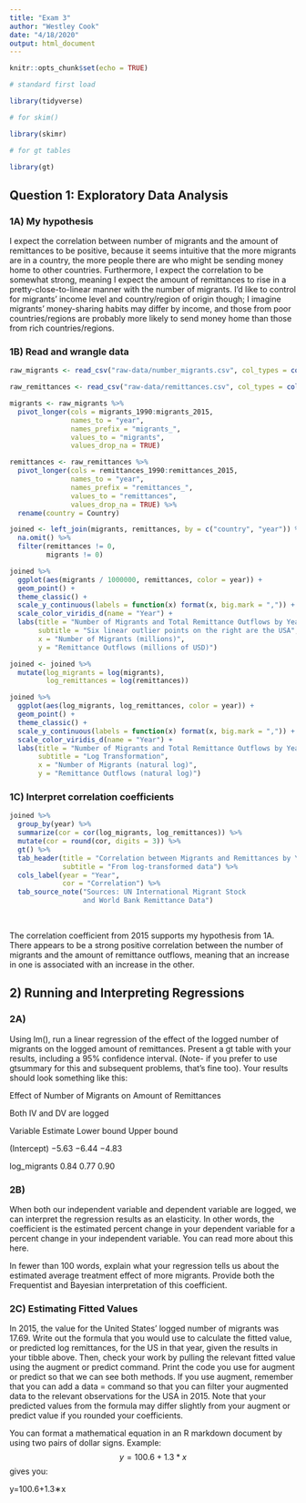 ```yaml
---
title: "Exam 3"
author: "Westley Cook"
date: "4/18/2020"
output: html_document
---
```


```r
knitr::opts_chunk$set(echo = TRUE)

# standard first load

library(tidyverse)

# for skim()

library(skimr)

# for gt tables

library(gt)

```

## Question 1: Exploratory Data Analysis

### 1A) My hypothesis

I expect the correlation between number of migrants and the amount of remittances to be positive, because it seems intuitive that the more migrants are in a country, the more people there are who might be sending money home to other countries. Furthermore, I expect the correlation to be somewhat strong, meaning I expect the amount of remittances to rise in a pretty-close-to-linear manner with the number of migrants. I’d like to control for migrants’ income level and country/region of origin though; I imagine migrants’ money-sharing habits may differ by income, and those from poor countries/regions are probably more likely to send money home than those from rich countries/regions.

### 1B) Read and wrangle data

```r

raw_migrants <- read_csv("raw-data/number_migrants.csv", col_types = cols())

raw_remittances <- read_csv("raw-data/remittances.csv", col_types = cols())

migrants <- raw_migrants %>% 
  pivot_longer(cols = migrants_1990:migrants_2015,
               names_to = "year",
               names_prefix = "migrants_",
               values_to = "migrants",
               values_drop_na = TRUE)

remittances <- raw_remittances %>% 
  pivot_longer(cols = remittances_1990:remittances_2015,
               names_to = "year",
               names_prefix = "remittances_",
               values_to = "remittances",
               values_drop_na = TRUE) %>% 
  rename(country = Country)

joined <- left_join(migrants, remittances, by = c("country", "year")) %>% 
  na.omit() %>% 
  filter(remittances != 0,
         migrants != 0)

joined %>% 
  ggplot(aes(migrants / 1000000, remittances, color = year)) +
  geom_point() +
  theme_classic() +
  scale_y_continuous(labels = function(x) format(x, big.mark = ",")) +
  scale_color_viridis_d(name = "Year") +
  labs(title = "Number of Migrants and Total Remittance Outflows by Year",
       subtitle = "Six linear outlier points on the right are the USA",
       x = "Number of Migrants (millions)",
       y = "Remittance Outflows (millions of USD)")

joined <- joined %>% 
  mutate(log_migrants = log(migrants),
         log_remittances = log(remittances))

joined %>% 
  ggplot(aes(log_migrants, log_remittances, color = year)) +
  geom_point() +
  theme_classic() +
  scale_y_continuous(labels = function(x) format(x, big.mark = ",")) +
  scale_color_viridis_d(name = "Year") +
  labs(title = "Number of Migrants and Total Remittance Outflows by Year",
       subtitle = "Log Transformation",
       x = "Number of Migrants (natural log)",
       y = "Remittance Outflows (natural log)")

```

### 1C) Interpret correlation coefficients

```r

joined %>% 
  group_by(year) %>% 
  summarize(cor = cor(log_migrants, log_remittances)) %>% 
  mutate(cor = round(cor, digits = 3)) %>% 
  gt() %>% 
  tab_header(title = "Correlation between Migrants and Remittances by Year",
             subtitle = "From log-transformed data") %>% 
  cols_label(year = "Year",
             cor = "Correlation") %>% 
  tab_source_note("Sources: UN International Migrant Stock
                  and World Bank Remittance Data")

```

<br>

The correlation coefficient from 2015 supports my hypothesis from 1A. There appears to be a strong positive correlation between the number of migrants and the amount of remittance outflows, meaning that an increase in one is associated with an increase in the other.

## 2) Running and Interpreting Regressions

### 2A)

Using lm(), run a linear regression of the effect of the logged number of migrants on the logged amount of remittances. Present a gt table with your results, including a 95% confidence interval. (Note- if you prefer to use gtsummary for this and subsequent problems, that’s fine too). Your results should look something like this:

Effect of Number of Migrants on Amount of Remittances

Both IV and DV are logged

Variable	Estimate	Lower bound	Upper bound

(Intercept)	−5.63	−6.44	−4.83

log_migrants	0.84	0.77	0.90

### 2B)

When both our independent variable and dependent variable are logged, we can interpret the regression results as an elasticity. In other words, the coefficient is the estimated percent change in your dependent variable for a percent change in your independent variable. You can read more about this here.

In fewer than 100 words, explain what your regression tells us about the estimated average treatment effect of more migrants. Provide both the Frequentist and Bayesian interpretation of this coefficient.

### 2C) Estimating Fitted Values

In 2015, the value for the United States’ logged number of migrants was 17.69. Write out the formula that you would use to calculate the fitted value, or predicted log remittances, for the US in that year, given the results in your tibble above. Then, check your work by pulling the relevant fitted value using the augment or predict command. Print the code you use for augment or predict so that we can see both methods. If you use augment, remember that you can add a data = command so that you can filter your augmented data to the relevant observations for the USA in 2015. Note that your predicted values from the formula may differ slightly from your augment or predict value if you rounded your coefficients.

You can format a mathematical equation in an R markdown document by using two pairs of dollar signs. Example: $$ y = 100.6 + 1.3 * x $$ gives you:

y=100.6+1.3∗x


